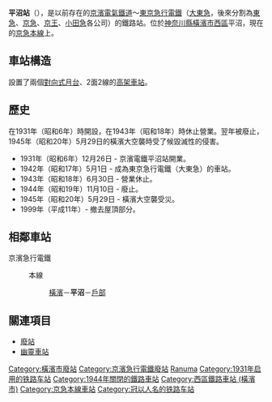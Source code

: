 {{NoteTA|1 = zh:平沼站; zh-cn:平沼站; zh-tw:平沼車站; zh-hk:平沼站; }}
{{日本車站資訊
|公司色= #ccc
|文字色 = #000
|站名= 平沼站
|圖片= HiranumaSt.jpg
|pxl = 
|圖片說明 = 車站遺跡
|日文原名= 平沼
|平假名= ひらぬま
|羅馬拼音= Hiranuma
|電報略號= 
|所屬公司= [[東急電鐵|東京急行電鐵]]（[[大東急|大東急]]）
|所在地 = [[神奈川縣|神奈川縣]][[橫濱市|橫濱市]][[西區_(橫濱市)|西區]]{{link-ja|平沼 (橫濱市)|平沼 (横浜市)|平沼}}
|啟用年月日= 1931年（[[昭和|昭和]]6年）12月26日
|車站構造 = [[高架車站|高架車站]]
|月台配置 = 對向式2面2線
|廢站年月日=1944年（[[昭和|昭和]]19年）11月20日*
|上下車人次 = 85<ref name="oita-pref-yearbook-2014">{{Cite web |url= http://www.pref.oita.jp/uploaded/attachment/201651.xls |title= 平成26年版 大分県統計年鑑 11 運輸および通信 128.鉄道各駅別運輸 状況(JR九州・JR貨物) 2015年3月10日 |publisher= 大分県総務部統計課 |accessdate= 2015-06-26 |deadurl= yes |archiveurl= https://web.archive.org/web/20150627002548/http://www.pref.oita.jp/uploaded/attachment/201651.xls |archivedate= 2015年6月27日 }}</ref>
|乘客人數 = 
|統計年度= 2013年
|停站路線數= 1
|所屬路線 = 湘南線（後為[[京急本線|京急本線]]）
|前一站 = [[橫濱站|橫濱]]
|前一站距離 = 0.7
|後一站距離 = 0.5
|後一站 = [[戶部站|戶部]]
|距離 = 22.9
|起點站 = [[品川站|品川]]
|備註= 
|全寬備註 = * 自1943年6月30日已停止使用。
}}
'''平沼站'''（{{jpn|j=平沼駅|hg=ひらぬまえき|rm=Hiranuma eki|f=y}}），是以前存在的[[京濱電氣鐵道|京濱電氣鐵道]]～[[東急電鐵|東京急行電鐵]]（[[大東急|大東急]]，後來分割為[[東急|東急]]、[[京急|京急]]、[[京王電鐵|京王]]、[[小田急|小田急]]各公司）的鐵路站。位於[[神奈川縣|神奈川縣]][[橫濱市|橫濱市]][[西區_(橫濱市)|西區]]平沼，現在的[[京急本線|京急本線]]上。

== 車站構造 ==
設置了兩個[[對向式月台|對向式月台]]、2面2線的[[高架車站|高架車站]]。

== 歷史 ==
在1931年（昭和6年）時開設，在1943年（昭和18年）時休止營業。翌年被廢止，1945年（昭和20年）5月29日的橫濱大空襲時受了候毀滅性的侵害。
* 1931年（昭和6年）12月26日 - 京濱電鐵平沼站開業。
* 1942年（昭和17年）5月1日 - 成為東京急行電鐵（大東急）的車站。
* 1943年（昭和18年）6月30日 - 營業休止。
* 1944年（昭和19年）11月10日 - 廢止。
* 1945年（昭和20年）5月29日 - 橫濱大空襲受災。
* 1999年（平成11年）- 撤去屋頂部分。

== 相鄰車站 ==
; 京濱急行電鐵
: {{Color|deepskyblue|■}}本線
:: [[橫濱站|橫濱]]－'''平沼'''－[[戶部站|戶部]]

== 關連項目 ==
*[[廢站|廢站]]
*[[幽靈車站|幽靈車站]]
{{京急本線}}
{{DEFAULTSORT:Hiranuma}}
{{coord|35|27|37.5|N|139|37|10.8|E|region:JP|display=title}}
[[Category:橫濱市廢站|Category:橫濱市廢站]]
[[Category:京濱急行電鐵廢站|Category:京濱急行電鐵廢站]]
[[Category:日本鐵路車站_Hi|Ranuma]]
[[Category:1931年启用的铁路车站|Category:1931年启用的铁路车站]]
[[Category:1944年關閉的鐵路車站|Category:1944年關閉的鐵路車站]]
[[Category:西區鐵路車站_(橫濱市)|Category:西區鐵路車站 (橫濱市)]]
[[Category:京急本線車站|Category:京急本線車站]]
[[Category:冠以人名的铁路车站|Category:冠以人名的铁路车站]]